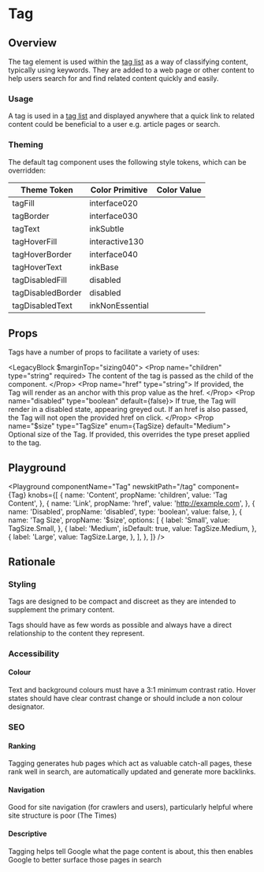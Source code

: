 


# Tag

## Overview

The tag element is used within the [tag list](/components/tag-list) as a way of classifying content, typically using keywords. They are added to a web page or other content to help users search for and find related content quickly and easily.

### Usage

A tag is used in a [tag list](/components/tag-list) and displayed anywhere that a quick link to related content could be beneficial to a user e.g. article pages or search.

### Theming

The default tag component uses the following style tokens, which can be overridden:

| Theme Token       | Color Primitive |  Color Value                                          |
| ----------------- | --------------- | -------------------------------------------- |
| tagFill           | interface020     | <TextBoxSwatch themeColor="interface020"/>    |
| tagBorder         | interface030     | <TextBoxSwatch themeColor="interface030"/>    |
| tagText           | inkSubtle          | <TextBoxSwatch themeColor="inkSubtle" dark/>    |
| tagHoverFill      | interactive130  | <TextBoxSwatch themeColor="interactive130"/> |
| tagHoverBorder    | interface040     | <TextBoxSwatch themeColor="interface040"/>    |
| tagHoverText      | inkBase          | <TextBoxSwatch themeColor="inkBase" dark/>    |
| tagDisabledFill   | disabled      | <TextBoxSwatch themeColor="disabled"/>     |
| tagDisabledBorder | disabled      | <TextBoxSwatch themeColor="disabled"/>     |
| tagDisabledText   | inkNonEssential          | <TextBoxSwatch themeColor="inkNonEssential" dark/>    |

## Props

Tags have a number of props to facilitate a variety of uses:

<LegacyBlock $marginTop="sizing040">
  <Prop name="children" type="string" required>
    The content of the tag is passed as the child of the component.
  </Prop>
  <Prop name="href" type="string">
    If provided, the Tag will render as an anchor with this prop value as the
    href.
  </Prop>
  <Prop name="disabled" type="boolean" default={false}>
    If true, the Tag will render in a disabled state, appearing greyed out. If
    an href is also passed, the Tag will not open the provided href on click.
  </Prop>
  <Prop name="$size" type="TagSize" enum={TagSize} default="Medium">
    Optional size of the Tag.
  </Prop>
  <Prop name="$typePreset" type="string" default="flag010">
    If provided, this overrides the type preset applied to the tag.
  </Prop>
</LegacyBlock>

## Playground

<Playground
  componentName="Tag"
  newskitPath="/tag"
  component={Tag}
  knobs={[
    {
      name: 'Content',
      propName: 'children',
      value: 'Tag Content',
    },
    {
      name: 'Link',
      propName: 'href',
      value: 'http://example.com',
    },
    {
      name: 'Disabled',
      propName: 'disabled',
      type: 'boolean',
      value: false,
    },
    {
      name: 'Tag Size',
      propName: '$size',
      options: [
        {
          label: 'Small',
          value: TagSize.Small,
        },
        {
          label: 'Medium',
          isDefault: true,
          value: TagSize.Medium,
        },
        {
          label: 'Large',
          value: TagSize.Large,
        },
      ],
    },
  ]}
/>

## Rationale

### Styling

Tags are designed to be compact and discreet as they are intended to supplement the primary content.

Tags should have as few words as possible and always have a direct relationship to the content they represent.

### Accessibility

#### Colour

Text and background colours must have a 3:1 minimum contrast ratio.
Hover states should have clear contrast change or should include a non colour designator.

### SEO

#### Ranking

Tagging generates hub pages which act as valuable catch-all pages, these rank well in search, are automatically updated and generate more backlinks.

#### Navigation

Good for site navigation (for crawlers and users), particularly helpful where site structure is poor (The Times)

#### Descriptive

Tagging helps tell Google what the page content is about, this then enables Google to better surface those pages in search
